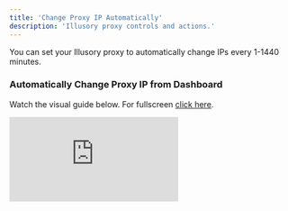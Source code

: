 ```yaml
---
title: 'Change Proxy IP Automatically'
description: 'Illusory proxy controls and actions.'
---
```


You can set your Illusory proxy to automatically change IPs every 1-1440 minutes.


### Automatically Change Proxy IP from Dashboard

Watch the visual guide below. For fullscreen [click here](https://app.arcade.software/share/jYZnICaSXzwMY8t6p2gB).

<div style={{
  position: 'relative',
  paddingBottom: 'calc(66% + 41px)',
  height: '0'
  }}>
<iframe
  src="https://demo.arcade.software/jYZnICaSXzwMY8t6p2gB?embed"
  title="Change Proxy IP"
  frameborder="0"
  loading="lazy"
  allowfullscreen
  webkitallowfullscreen
  mozallowfullscreen
  style={{
    background: '#000000',
    width: '100%',
    height: '100%',
    position: 'absolute',
    top: '0',
    left: '0',
    colorScheme: 'none'
  }}></iframe>
</div>
